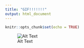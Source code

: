 ```yaml
---
title: "GIF!!!!!!!"
output: html_document
---
```


```r
knitr::opts_chunk$set(echo = TRUE)
```

![Alt Text](https://c.tenor.com/I9ZWYFwud1EAAAAM/white-chicks-white.gif)

